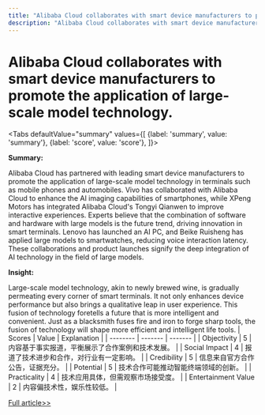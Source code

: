 ```yaml
---
title: "Alibaba Cloud collaborates with smart device manufacturers to promote the application of large-scale model technology."
description: "Alibaba Cloud collaborates with smart device manufacturers to promote the application of large-scale model technology."
---
```



# Alibaba Cloud collaborates with smart device manufacturers to promote the application of large-scale model technology.


<Tabs
	defaultValue="summary"
	values={[
	{label: 'summary', value: 'summary'},
	{label: 'score', value: 'score'},
]}>
<TabItem value="summary">


**Summary:**

Alibaba Cloud has partnered with leading smart device manufacturers to promote the application of large-scale model technology in terminals such as mobile phones and automobiles. Vivo has collaborated with Alibaba Cloud to enhance the AI imaging capabilities of smartphones, while XPeng Motors has integrated Alibaba Cloud's Tongyi Qianwen to improve interactive experiences. Experts believe that the combination of software and hardware with large models is the future trend, driving innovation in smart terminals. Lenovo has launched an AI PC, and Beike Ruisheng has applied large models to smartwatches, reducing voice interaction latency. These collaborations and product launches signify the deep integration of AI technology in the field of large models.

**Insight:**

Large-scale model technology, akin to newly brewed wine, is gradually permeating every corner of smart terminals. It not only enhances device performance but also brings a qualitative leap in user experience. This fusion of technology foretells a future that is more intelligent and convenient. Just as a blacksmith fuses fire and iron to forge sharp tools, the fusion of technology will shape more efficient and intelligent life tools.
</TabItem>
<TabItem value="score">
	| Scores     | Value   | Explanation |
	| -------- | ------- | ------- |
	| Objectivity  | 5    | 内容基于事实报道，平衡展示了合作案例和技术发展。    |
	| Social Impact | 4     | 报道了技术进步和合作，对行业有一定影响。    |
	| Credibility    | 5    | 信息来自官方合作公告，证据充分。    |
	| Potential    | 5    | 技术合作可能推动智能终端领域的创新。    |
	| Practicality    | 4    | 技术应用具体，但需观察市场接受度。    |
	| Entertainment Value    | 2    | 内容偏技术性，娱乐性较低。    |
</TabItem>
</Tabs>

[Full article>>](https://readhub.cn/topic/8aCGThHbjvX)

